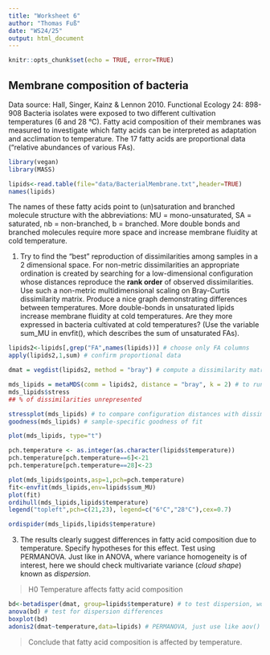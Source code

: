 ---
title: "Worksheet 6"
author: "Thomas Fuß"
date: "WS24/25"
output: html_document
---

```{r setup, include=FALSE}
knitr::opts_chunk$set(echo = TRUE, error=TRUE)
```

## Membrane composition of bacteria

Data source: Hall, Singer, Kainz & Lennon 2010. Functional Ecology 24: 898-908
Bacteria isolates were exposed to two different cultivation temperatures (6 and 28 °C). Fatty acid composition of their membranes was measured to investigate which fatty acids can be interpreted as adaptation and acclimation to temperature. The 17 fatty acids are proportional data ("relative abundances of various FAs).


```{r}
library(vegan)
library(MASS)

lipids<-read.table(file="data/BacterialMembrane.txt",header=TRUE)
names(lipids)
```

The names of these fatty acids point to (un)saturation and branched molecule structure with the
abbreviations: MU = mono-unsaturated, SA = saturated, nb = non-branched, b = branched. More double bonds and branched molecules require more space and increase membrane fluidity at cold temperature.

1. Try to find the "best" reproduction of dissimilarities among samples in a 2 dimensional space. For non-metric dissimilarities an  appropriate ordination is created by searching for a low-dimensional configuration whose distances reproduce the **rank order** of observed dissimilarities. Use such a non-metric multidimensional scaling on Bray-Curtis dissimilarity matrix. Produce a nice graph demonstrating differences between temperatures. More double-bonds in unsaturated lipids increase membrane fluidity at cold temperatures. Are they more expressed in bacteria cultivated at cold temperatures? (Use the variable sum_MU in envfit(), which describes the sum of unsaturated FAs).

```{r}
lipids2<-lipids[,grep("FA",names(lipids))] # choose only FA columns
apply(lipids2,1,sum) # confirm proportional data

dmat = vegdist(lipids2, method = "bray") # compute a dissimilarity matrix

mds_lipids = metaMDS(comm = lipids2, distance = "bray", k = 2) # to run a NMDS, $points to get scores, $stress to get information about fit
mds_lipids$stress
## % of dissimilarities unrepresented

stressplot(mds_lipids) # to compare configuration distances with dissimilarities
goodness(mds_lipids) # sample-specific goodness of fit

plot(mds_lipids, type="t")

pch.temperature <- as.integer(as.character(lipids$temperature))
pch.temperature[pch.temperature==6]<-21
pch.temperature[pch.temperature==28]<-23

plot(mds_lipids$points,asp=1,pch=pch.temperature)
fit<-envfit(mds_lipids,env=lipids$sum_MU)
plot(fit)
ordihull(mds_lipids,lipids$temperature)
legend("topleft",pch=c(21,23), legend=c("6°C","28°C"),cex=0.7)

ordispider(mds_lipids,lipids$temperature)
```

3. The results clearly suggest differences in fatty acid composition due to temperature. Specify hypotheses for this effect. Test using PERMANOVA. Just like in ANOVA, where variance homogeneity is of interest, here we should check multivariate variance (*cloud shape*) known as *dispersion*.

> H0 Temperature affects fatty acid composition

##############################################

```{r}
bd<-betadisper(dmat, group=lipids$temperature) # to test dispersion, works only with one factor
anova(bd) # test for dispersion differences
boxplot(bd)
adonis2(dmat~temperature,data=lipids) # PERMANOVA, just use like aov() or lm()
```

> Conclude that fatty acid composition is affected by temperature.